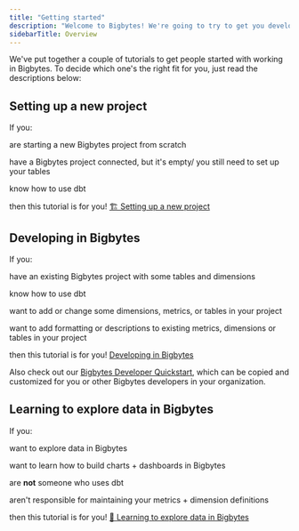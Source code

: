 ```yaml
---
title: "Getting started"
description: "Welcome to Bigbytes! We're going to try to get you developing, exploring or just browsing your data in no time."
sidebarTitle: Overview
---
```



We've put together a couple of tutorials to get people started with working in Bigbytes. To decide which one's the right fit for you, just read the descriptions below:

## Setting up a new project

If you:

<Icon icon="square-check" iconType="solid"/> are starting a new Bigbytes project from scratch

<Icon icon="square-check" iconType="solid"/> have a Bigbytes project connected, but it's empty/ you still need to set up your tables

<Icon icon="square-check" iconType="solid"/> know how to use dbt

then this tutorial is for you! [🏗 Setting up a new project](/get-started/setup-bigbytes/intro)

## Developing in Bigbytes

If you:

<Icon icon="square-check" iconType="solid"/> have an existing Bigbytes project with some tables and dimensions

<Icon icon="square-check" iconType="solid"/> know how to use dbt

<Icon icon="square-check" iconType="solid"/> want to add or change some dimensions, metrics, or tables in your project

<Icon icon="square-check" iconType="solid"/> want to add formatting or descriptions to existing metrics, dimensions or tables in your project

then this tutorial is for you! [Developing in Bigbytes](/get-started/develop-in-bigbytes/intro)

Also check out our [Bigbytes Developer Quickstart](https://bigbytes.notion.site/Bigbytes-developer-quickstart-3192f80173ef4f0bbbe0f0f88b726a76), which can be copied and customized for you or other Bigbytes developers in your organization.

## Learning to explore data in Bigbytes

If you:

<Icon icon="square-check" iconType="solid"/> want to explore data in Bigbytes

<Icon icon="square-check" iconType="solid"/> want to learn how to build charts + dashboards in Bigbytes

<Icon icon="xmark" iconType="solid"/> are **not** someone who uses dbt

<Icon icon="xmark" iconType="solid"/> aren't responsible for maintaining your metrics + dimension definitions

then this tutorial is for you! [🔭 Learning to explore data in Bigbytes](/get-started/exploring-data/intro)
